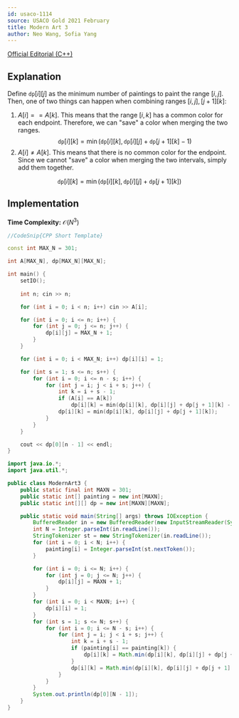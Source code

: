 ```yaml
---
id: usaco-1114
source: USACO Gold 2021 February
title: Modern Art 3
author: Neo Wang, Sofia Yang
---
```


[Official Editorial (C++)](http://www.usaco.org/current/data/sol_prob2_gold_feb21.html)

## Explanation

Define $\texttt{dp}[i][j]$ as the minimum number of paintings to paint the range
$[i, j]$. Then, one of two things can happen when combining ranges
$[i, j], [j + 1][k]$:

1. $A[i] == A[k]$. This means that the range $[i, k]$ has a common color for each
   endpoint. Therefore, we can "save" a color when merging the two ranges.
   $$
   \texttt{dp}[i][k] = \min(\texttt{dp}[i][k], \texttt{dp}[i][j] + \texttt{dp}[j + 1][k] - 1)
   $$
2. $A[i] \neq A[k]$. This means that there is no common color for the endpoint.
   Since we cannot "save" a color when merging the two intervals, simply add
   them together.

$$
\texttt{dp}[i][k] = \min(\texttt{dp}[i][k], \texttt{dp}[i][j] + \texttt{dp}[j+1][k])
$$

## Implementation

**Time Complexity:** $\mathcal{O}(N^3)$

<LanguageSection>

<CPPSection>

```cpp
//CodeSnip{CPP Short Template}

const int MAX_N = 301;

int A[MAX_N], dp[MAX_N][MAX_N];

int main() {
	setIO();
	
	int n; cin >> n;

	for (int i = 0; i < n; i++) cin >> A[i];

	for (int i = 0; i <= n; i++) {
		for (int j = 0; j <= n; j++) {
			dp[i][j] = MAX_N + 1;
		}
	}

	for (int i = 0; i < MAX_N; i++) dp[i][i] = 1;

	for (int s = 1; s <= n; s++) {
		for (int i = 0; i <= n - s; i++) {
			for (int j = i; j < i + s; j++) {
				int k = i + s - 1;
				if (A[i] == A[k])
					dp[i][k] = min(dp[i][k], dp[i][j] + dp[j + 1][k] - 1);
				dp[i][k] = min(dp[i][k], dp[i][j] + dp[j + 1][k]);
			}
		}
	}

	cout << dp[0][n - 1] << endl;
}
```

</CPPSection>

<JavaSection>
	
```java
import java.io.*;
import java.util.*;

public class ModernArt3 {
	public static final int MAXN = 301;
	public static int[] painting = new int[MAXN];
	public static int[][] dp = new int[MAXN][MAXN];

	public static void main(String[] args) throws IOException {
		BufferedReader in = new BufferedReader(new InputStreamReader(System.in));
		int N = Integer.parseInt(in.readLine());
		StringTokenizer st = new StringTokenizer(in.readLine());
		for (int i = 0; i < N; i++) {
			painting[i] = Integer.parseInt(st.nextToken());
		}

		for (int i = 0; i <= N; i++) {
			for (int j = 0; j <= N; j++) {
				dp[i][j] = MAXN + 1;
			}
		}
		for (int i = 0; i < MAXN; i++) {
			dp[i][i] = 1;
		}
		for (int s = 1; s <= N; s++) {
			for (int i = 0; i <= N - s; i++) {
				for (int j = i; j < i + s; j++) {
					int k = i + s - 1;
					if (painting[i] == painting[k]) {
						dp[i][k] = Math.min(dp[i][k], dp[i][j] + dp[j + 1][k] - 1);
					}
					dp[i][k] = Math.min(dp[i][k], dp[i][j] + dp[j + 1][k]);
				}
			}
		}
		System.out.println(dp[0][N - 1]);
	}
}

```
</JavaSection>

</LanguageSection>
